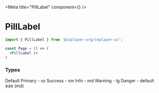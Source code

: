 
<Meta title="PillLabel" component={<PillLabel/>} />

# PillLabel

```jsx
import { PillLabel } from '@inplayer-org/inplayer-ui';

const Page = () => (
  <PillLabel />
)
```

### Types
<Preview withSource="open">
  <Story name="types">
    <SeparateElements>
    <PillLabel>Default</PillLabel>
    <PillLabel size="xs" modifiers={['primary']}>
      Primary - xs
    </PillLabel>
    <PillLabel size="sm" modifiers={['success']}>
      Success - sm
    </PillLabel>
    <PillLabel size="md" modifiers={['info']}>
      Info - md
    </PillLabel>
    <PillLabel size="lg" modifiers={['warning']}>
      Warning - lg
    </PillLabel>
    <PillLabel modifiers={['danger']}>Danger - default size (md)</PillLabel>
  </SeparateElements>
  </Story>
</Preview>

